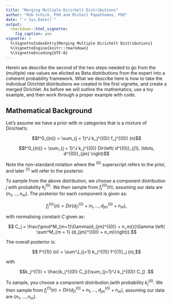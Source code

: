 ```yaml
---
title: "Merging Multiple Dirichelt Distributions"
author: "Rob Schick, PhD and Michail Papathomas, PhD"
date: "`r Sys.Date()`"
output: 
  rmarkdown::html_vignette:
    fig_caption: yes
vignette: >
  %\VignetteIndexEntry{Merging Multiple Dirichelt Distributions}
  %\VignetteEngine{knitr::rmarkdown}
  %\VignetteEncoding{UTF-8}
---
```


Herein we describe the second of the two steps needed to go from the (multiple) raw values we elicited as Beta distributions from the expert into a coherent probability framework. What we describe here is how to take the individual Dirichlet distributions we created in the first vignette, and create a merged Dirichlet. As before we will outline the mathematics, use a toy example, and then work through a proper example with code.

## Mathematical Background
Let's assume we have a prior with $m$ categories that is a mixture of Dirichlet's:

$$f^0_{(n)} = \sum_{j = 1}^J k_j^{(0)} f_j^{(0)} (n)$$

$$f^0_{(n)} = \sum_{j = 1}^J k_j^{(0)} Dir\left( d^{(0)}_{j1}, \ldots, d^{(0)}_{jm} \right)$$

Note the non-standard notation where the $^{(0)}$ superscript refers to the prior, and later $^{(1)}$ will refer to the posterior.

To sample from the above distribution, we choose a component distribution $j$ with probability $k_j^{(0)}$. We then sample from $f_j^{(0)} (n)$, assuming our data are $(n_1, \ldots, n_m)$. The posterior for each component is given as:

$$ f_j^{(0)} (n) = Dir \left( d^{(0)}_{j1} + n_1, \ldots, d^{(0)}_{jm} + n_m\right ),$$

with normalising constant $C$ given as:

$$ C_j = \frac{\prod^M_{m=1}\Gamma(d_{jm}^{(0)} + n_m)}{\Gamma \left( \sum^M_{m = 1} (d_{jm}^{(0)} + n_m)\right)}.$$

The overall posterior is:

$$ f^{(1)} (n) = \sum^J_{j=1} k_j^{(1)} f^{(1)}_j (n),$$

with 

$$k_j^{(1)} = \frac{k_j^{(0)} C_j}{\sum_{j=1}^J k_j^{(0)} C_j} .$$

To sample, you choose a component distribution $j$with probability $k_j^{(0)}$. We then sample from $f_j^{(1)} (n) = Dir \left( d^{(0)}_{j1} + n_1, \ldots, d^{(0)}_{jm} + n_m\right )$, assuming our data are $(n_1, \ldots, n_m)$.

